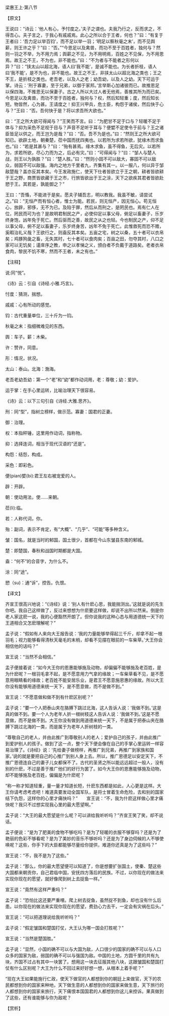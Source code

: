 

梁惠王上·第八节

【原文】

王说曰：“诗云：‘他人有心，予忖度之。’夫子之谓也。夫我乃行之，反而求之，不得吾心。夫子言之，于我心有戚戚焉。此心之所以合于王者，何也？”曰：“有复于王者曰：‘吾力足以举百钧’，而不足以举一羽；‘明足以察秋毫之末’，而不见舆薪，则王许之乎？”曰：“否。”“今恩足以及禽兽，而功不至于百姓者，独何与？然则一羽之不举，为不用力焉；舆薪之不见，为不用明焉，百姓之不见保，为不用恩焉。故王之不王，不为也，非不能也。”曰：“不为者与不能者之形何以异？”曰：“挟太山以超北海，语人曰‘我不能’，是诚不能也。为长者折枝，语人曰‘我不能’，是不为也，非不能也。故王之不王，非挟太山以超北海之类也；王之不王，是折枝之类也。老吾老，以及人之老；幼吾幼，以及人之幼。天下可运于掌。诗云：‘刑于寡妻，至于兄弟，以御于家邦。’言举斯心加诸彼而已。故推恩足以保四海，不推恩无以保妻子。古之人所以大过人者无他焉，善推其所为而已矣。今恩足以及禽兽，而功不至于百姓者，独何与？权，然后知轻重；度，然后知长短。物皆然，心为甚。王请度之！抑王兴甲兵，危士臣，构怨于诸侯，然后快于心与？”王曰：“否。吾何快于是？将以求吾所大欲也。”

曰：“王之所大欲可得闻与？”王笑而不言。曰：“为肥甘不足于口与？轻暖不足于体与？抑为采色不足视于目与？声音不足听于耳与？便嬖不足使令于前与？王之诸臣皆足以供之，而王岂为是哉？”曰：“否。吾不为是也。”曰：“然则王之所大欲可知已。欲辟土地，朝秦楚，莅中国而抚四夷也。以若所为求若所欲，犹缘木而求鱼也。”曰：“若是其甚与？”曰：“殆有甚焉。缘木求鱼，虽不得鱼，无后灾。以若所为，求若所欲，尽心力而为之，后必有灾。”曰：“可得闻与？”曰：“邹人与楚人战，则王以为孰胜？”曰：“楚人胜。”曰：“然则小固不可以敌大，寡固不可以敌众，弱固不可以敌强。海内之地方千里者九，齐集有其一。以一服八，何以异于邹敌楚哉？盖亦反其本矣。今王发政施仁，使天下仕者皆欲立于王之朝，耕者皆欲耕于王之野，商贾皆欲藏于王之市，行旅皆欲出于王之涂，天下之欲疾其君者皆欲赴愬于王。其若是，孰能御之？”

王曰：“吾惛，不能进于是矣。愿夫子辅吾志，明以教我。我虽不敏，请尝试之。”曰：“无恒产而有恒心者，惟士为能。若民，则无恒产，因无恒心。苟无恒心，放辟，邪侈，无不为已。及陷于罪，然后从而刑之，是罔民也。焉有仁人在位，罔民而可为也？是故明君制民之产，必使仰足以事父母，俯足以畜妻子，乐岁终身饱，凶年免于死亡。然后驱而之善，故民之从之也轻。今也制民之产，仰不足以事父母，俯不足以畜妻子，乐岁终身苦，凶年不免于死亡。此惟救死而恐不赡，奚暇治礼义哉？王欲行之，则盍反其本矣。五亩之宅，树之以桑，五十者可以衣帛矣；鸡豚狗彘之畜，无失其时，七十者可以食肉矣；百亩之田，勿夺其时，八口之家可以无饥矣；谨庠序之教，申之以孝悌之义，颁白者不负戴于道路矣。老者衣帛食肉，黎民不饥不寒，然而不王者，未之有也。”

【注释】

说:同“悦”。

《诗》云：引自《诗经.小雅.巧言》。

忖度：猜测，揣想。

戚戚：心有所动的感觉。

钧：古代重量单位，三十斤为一钧。

秋毫之末：指细微难见的东西。

舆：车子。薪：木柴。

许：赞许，同意。

形：情况，状况。

太山：泰山。北海：渤海。

老吾老幼吾幼：第一个“老”和“幼”都作动词用，老：尊敬；幼：爱护。

运于掌：在手心里运转，比喻治理天下很容易。

《诗》云：以下三句引自《诗经.大雅.思齐》。

刑：同“型”，指树立榜样，做示范。寡妻：国君的正妻。

御：治理。

权：本指秤锤，这里用作动词，指称物。

抑：选择连词，相当于现代汉语的“还是”。

构怨：结怨，构成。

采色：即彩色。

便(pian)嬖(bi):君王左右被宠爱的人。

辟：开辟。

朝：使动用法，使......来朝。

莅(li):临。

若：人称代词，你。

殆：副词，表示不肯定，有“大概”、“几乎”、“可能”等多种含义。

皱：国名，就是当时的邾国，国土很少，首都在今山东皱县东南的邾城。

楚：即楚国，春秋和战国时期都是大国。

盍：“何不”的合音字，为什么不。

涂：同“途”。

愬（su)：通“诉”，控告。仇恨。

【译文】

齐宣王很高兴地说：“《诗经》说：‘别人有什麽心思，我能揣测出。’这就是说的先生你吧。我自己这样做了，反过来想想为什麽要这样做，却说不出所以然来。倒是你老人家这麽一说，我的心便豁然开朗了。但你说我的这种心态与用道德统一天下的王道相合又怎麽理解呢？”

孟子说：“假如有人来向大王报告说：‘我的力量能够举得起三千斤，却拿不起一根羽毛；视力能够看得清秋天毫毛的末梢，却看不见摆在眼前的一车柴草。’大王你会相信他的话吗？”

宣王说：“当然不会相信。”

孟子便接着说：“如今大王你的恩惠能够施及动物，却偏偏不能够施及老百姓，是为什麽呢？一根羽毛拿不起，是不愿意用力气拿的缘故；一车柴草看不见，是不愿意用眼睛看的缘故；老百姓不能安居乐业，是君王不愿意施恩惠的缘故。所以大王你没有能够用道德来统一天下，是不愿意做，而不是做不到。”

宣王说：“不愿意做和做不到有什麽区别呢？”

孟子说：“要一个人把泰山夹在胳膊下跳过北海，这人告诉人说：‘我做不到。’这是真的做不到。要一个人为老年人折一根树枝这人告诉人说：‘我做不到。’这是不愿意做，而不是做不到。大王你没有做到用道德来统一天下，不是属于把泰山夹在胳膊下跳过北海的一类，而是属于为老年人折树枝的一类。

“尊敬自己的老人，并由此推广到尊敬别人的老人；爱护自己的孩子，并由此推广到爱护别人的孩子。做到了这一点，整个天下便会像在自己的手掌心里运转一样容易治理了。《诗经》说：‘先给妻子做榜样，再推广到兄弟，再推广到家族和国家。’说的就是要把自己的心推广到别人身上去。所以，推广恩德足以安定天下，不推广恩德连自己的妻子儿女都保不了。古代的圣贤之所以能远远超过一般人，没有别的什麽，不过是善于推广他们的好行为罢了。如今大王你的恩惠能够施及动物，却不能够施及老百姓，偏偏是为什麽呢？

“称一称才知道轻重，量一量才知道长短，什麽东西都是如此，人心更是这样。大王你请考虑考虑吧！难道真要发动全国军队，是将士冒着生命危险，去和别的国家结下仇怨，这样你的心里才痛快吗？”　　宣王说：“不，我为什麽这样做心里才痛快呢？我只不过想实现我心里的最大愿望啊。”

孟子说：“大王的最大愿望是什么呢？可以讲给我听听吗？”齐宣王笑了笑，却不说话。

孟子便说：“是为了肥美的食物不够吃吗？是为了轻暖的衣服不够穿吗？还是为了艳丽的色彩不够看呢？是为了美妙的音乐不够听吗？还是为了身边伺候的人不够使唤呢？这些，你手下的大臣都能够尽量给你提供，难道你还真是为了这些吗？”

宣王说：“不，我不是为了这些。”

孟子说：“那么，你的最大愿望便可以知道了，你是想要扩张国土，使秦、楚这些大国都来朝贡你，自己君临中国，安抚四方落后的民族。不过，以你现在的做法来实现你现在的愿望，就好像爬到树上去捉鱼一样。”

宣王说：“竟然有这样严重吗？”

孟子说：“恐怕比这还要严重哩。爬上树去捉鱼，虽然捉不到鱼，却也没有什么后患。以你现在的做法来实现你现在的愿望，费劲心力去干，一定会有灾祸在后头。”

宣王说：“可以把道理说给我听听吗？”

孟子说：“假定皱国和楚国打仗，大王认为哪一国会打胜呢？”

宣王说：“当然是楚国胜。”

孟子说：“显然，小国的确不可以与大国为敌，人口很少的国家的确不可以与人口众多的国家为敌，弱国的确不可以与强国为敌。中国的土地，方圆千里的共有九块，齐国不过占有其中一块罢了。想用这一块去征服其他八块，这跟皱国和楚国打仗有什么区别呢？大王为什么不回过来好好想一想，从根本上着手呢？”

“现在大王如果能施行仁政，使天下做官的人都想到你的朝廷上来做官，天下的农民都想到你的国家来种地，天下做生意的人都想到你的国家来做生意，天下旅行的人都想到你的国家来旅行，天下痛恨本国国君的人都想到你这儿来控诉。果真做到了这些，还有谁能够与你为敌呢？

【赏析】

